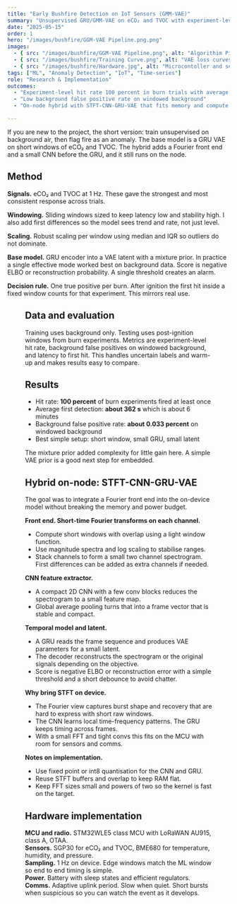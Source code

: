 ```yaml
---
title: "Early Bushfire Detection on IoT Sensors (GMM-VAE)"
summary: "Unsupervised GRU/GMM-VAE on eCO₂ and TVOC with experiment-level detection under 10 minutes. Hybrid on-node version integrates a Fourier front end (STFT-CNN-GRU-VAE) within the device budget."
date: "2025-05-15"
order: 1
hero: "/images/bushfire/GGM-VAE Pipeline.png.png"
images:
  - { src: "/images/bushfire/GGM-VAE Pipeline.png", alt: "Algorithim Pipeline" }
  - { src: "/images/bushfire/Training Curve.png", alt: "VAE loss curves" }
  - { src: "/images/bushfire/Hardware.jpg", alt: "Microcontoller and sensors" }
tags: ["ML", "Anomaly Detection", "IoT", "Time-series"]
role: "Research & Implementation"
outcomes:
  - "Experiment-level hit rate 100 percent in burn trials with average first detection about 6 minutes"
  - "Low background false positive rate on windowed background"
  - "On-node hybrid with STFT-CNN-GRU-VAE that fits memory and compute limits"

---
```



If you are new to the project, the short version: train unsupervised on background air, then flag fire as an anomaly. The base model is a GRU VAE on short windows of eCO₂ and TVOC. The hybrid adds a Fourier front end and a small CNN before the GRU, and it still runs on the node.


## Method

**Signals.** eCO₂ and TVOC at 1 Hz. These gave the strongest and most consistent response across trials.

**Windowing.** Sliding windows sized to keep latency low and stability high. I also add first differences so the model sees trend and rate, not just level.

**Scaling.** Robust scaling per window using median and IQR so outliers do not dominate.

**Base model.** GRU encoder into a VAE latent with a mixture prior. In practice a single effective mode worked best on background data. Score is negative ELBO or reconstruction probability. A single threshold creates an alarm.

**Decision rule.** One true positive per burn. After ignition the first hit inside a fixed window counts for that experiment. This mirrors real use.

<Figure src="/images/bushfire/GGM-VAE Pipeline.png" alt="GRU VAE anomaly pipeline" maxWidth="720px" />

## Data and evaluation

Training uses background only. Testing uses post-ignition windows from burn experiments. Metrics are experiment-level hit rate, background false positives on windowed background, and latency to first hit. This handles uncertain labels and warm-up and makes results easy to compare.

## Results

- Hit rate: **100 percent** of burn experiments fired at least once  
- Average first detection: **about 362 s** which is about 6 minutes  
- Background false positive rate: **about 0.033 percent** on windowed background  
- Best simple setup: short window, small GRU, small latent

The mixture prior added complexity for little gain here. A simple VAE prior is a good next step for embedded.

## Hybrid on-node: STFT-CNN-GRU-VAE

The goal was to integrate a Fourier front end into the on-device model without breaking the memory and power budget.

**Front end. Short-time Fourier transforms on each channel.**
- Compute short windows with overlap using a light window function.
- Use magnitude spectra and log scaling to stabilise ranges.
- Stack channels to form a small two channel spectrogram. First differences can be added as extra channels if needed.

**CNN feature extractor.**
- A compact 2D CNN with a few conv blocks reduces the spectrogram to a small feature map.
- Global average pooling turns that into a frame vector that is stable and compact.

**Temporal model and latent.**
- A GRU reads the frame sequence and produces VAE parameters for a small latent.
- The decoder reconstructs the spectrogram or the original signals depending on the objective.
- Score is negative ELBO or reconstruction error with a simple threshold and a short debounce to avoid chatter.

**Why bring STFT on device.**
- The Fourier view captures burst shape and recovery that are hard to express with short raw windows.
- The CNN learns local time-frequency patterns. The GRU keeps timing across frames.
- With a small FFT and tight convs this fits on the MCU with room for sensors and comms.

**Notes on implementation.**
- Use fixed point or int8 quantisation for the CNN and GRU.
- Reuse STFT buffers and overlap to keep RAM flat.
- Keep FFT sizes small and powers of two so the kernel is fast on the target.

## Hardware implementation

**MCU and radio.** STM32WLE5 class MCU with LoRaWAN AU915, class A, OTAA.  
**Sensors.** SGP30 for eCO₂ and TVOC, BME680 for temperature, humidity, and pressure.  
**Sampling.** 1 Hz on device. Edge windows match the ML window so end to end timing is simple.  
**Power.** Battery with sleep states and efficient regulators.  
**Comms.** Adaptive uplink period. Slow when quiet. Short bursts when suspicious so you can watch the event as it develops.  

